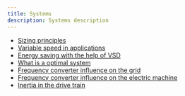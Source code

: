 ```yaml
---
title: Systems
description: Systems description
---
```


- [Sizing principles](/docs/textbook/systems/sizing-principals)
- [Variable speed in applications](/docs/textbook/systems/variable-speed)
- [Energy saving with the help of VSD](/docs/textbook/systems/energy-saving)
- [What is a optimal system](/docs/textbook/systems/optimal-systems)
- [Frequency converter influence on the grid](/docs/textbook/systems/influence-grid)
- [Frequency converter influence on the electric machine](/docs/textbook/systems/influence-machine)
- [Inertia in the drive train](/docs/textbook/systems/inertia)

